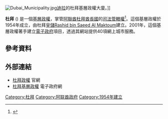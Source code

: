 {{Infobox Government agency
|agency_name     = <small>杜拜酋長國</small> <br> 杜拜基層政權
|nativename      = <big>'''بلدية دبي'''</big> 
|nativename_a    =
|nativename_r    =
|logo            = 
|logo_width      = 
|logo_caption    = 
|jurisdiction    = [[杜拜酋長國|杜拜酋長國]]
|headquarters    = [[Al_Rigga|Al Rigga]]
|coordinates     = 
|chief1_name     = [[Hamdan_bin_Rashid_Al_Maktoum|Hamdan bin Rashid Al Maktoum]]
|chief1_position = <small>(主席)</small>
|chief2_name     = [[Hussain_Nasser_Lootah|Hussain Nasser Lootah]]
|chief2_position = <small>(總監)</small>
|chief3_name     = 
|chief3_position = 
|parent_agency   = 
|child1_agency   = 
|child2_agency   =
|website         = {{URL|http://login.dm.gov.ae}}
}}
[[Image:Dubai_Municipality.jpg|thumb]][[迪拉|迪拉]]的杜拜基層政權大廈。]]

'''杜拜''' ({{lang-ar|بلدية دبي}}) 是一個[[基層政權|基層政權]]，掌管[[阿聯酋|阿聯酋]][[杜拜|杜拜]][[酋長國|酋長國]]的[[司法管轄權|司法管轄權]]<ref name=dm>{{Cite web |title=Organizational Chart |url=http://emp.dm.gov.ae/wps/wcm/connect/e38aad004410d834bdd1bfd6bee7af10/OrganizationalChart.pdf?MOD=AJPERES |publisher=Dubai Municipality |accessdate=2008-02-16 |archive-date=2019-01-05 |archive-url=https://web.archive.org/web/20190105145407/https://emp.dm.gov.ae/wps/wcm/connect/e38aad004410d834bdd1bfd6bee7af10/OrganizationalChart.pdf?MOD=AJPERES |dead-url=yes }}</ref>。這個基層政權於1954年成立，由杜拜[[皇儲|皇儲]][[Rashid_bin_Saeed_Al_Maktoum|Rashid bin Saeed Al Maktoum]]建立。2001年，這個基層政權著手建立[[電子政府|電子政府]]項目，透過其網站提供40項網上城市服務。

== 參考資料==
<references />

==外部連結 ==
* [https://web.archive.org/web/20150821001617/http://login.dm.gov.ae/wps/portal/MyHomeEn 杜拜政權] 官網
* [http://www.dubai.ae 杜拜基層政權] {{Wayback|url=http://www.dubai.ae/ |date=20110923154142 }} 電子政府網

{{coord|25|15|52|N|55|18|42|E|type:landmark|display=title}}

{{UAE-geo-stub}}

[[Category:杜拜|Category:杜拜]]
[[Category:阿联酋政府|Category:阿联酋政府]]
[[Category:1954年建立|Category:1954年建立]]